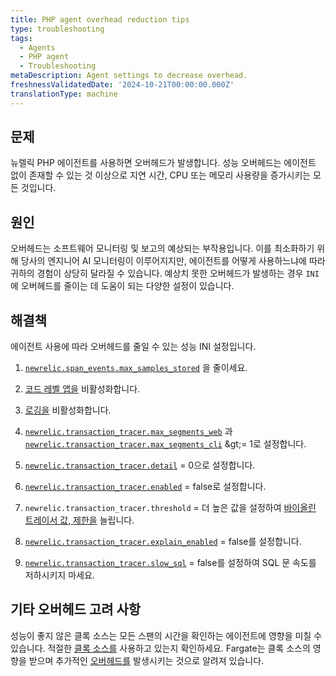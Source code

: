 ```yaml
---
title: PHP agent overhead reduction tips
type: troubleshooting
tags:
  - Agents
  - PHP agent
  - Troubleshooting
metaDescription: Agent settings to decrease overhead.
freshnessValidatedDate: '2024-10-21T00:00:00.000Z'
translationType: machine
---
```


## 문제

뉴렐릭 PHP 에이전트를 사용하면 오버헤드가 발생합니다. 성능 오버헤드는 에이전트 없이 존재할 수 있는 것 이상으로 지연 시간, CPU 또는 메모리 사용량을 증가시키는 모든 것입니다.

## 원인

오버헤드는 소프트웨어 모니터링 및 보고의 예상되는 부작용입니다. 이를 최소화하기 위해 당사의 엔지니어 AI 모니터링이 이루어지지만, 에이전트를 어떻게 사용하느냐에 따라 귀하의 경험이 상당히 달라질 수 있습니다. 예상치 못한 오버헤드가 발생하는 경우 `INI` 에 오버헤드를 줄이는 데 도움이 되는 다양한 설정이 있습니다.

## 해결책

에이전트 사용에 따라 오버헤드를 줄일 수 있는 성능 INI 설정입니다.

1. [`newrelic.span_events.max_samples_stored`](/docs/apm/agents/php-agent/configuration/php-agent-configuration/#inivar-span-events-max-samples-stored) 을 줄이세요.

2. [코드 레벨 앱을](/docs/apm/agents/php-agent/configuration/php-agent-configuration/#inivar-code-level-metrics) 비활성화합니다.

3. [로깅을](/docs/apm/agents/php-agent/configuration/php-agent-configuration/#log-forwarding) 비활성화합니다.

4. [`newrelic.transaction_tracer.max_segments_web`](/docs/apm/agents/php-agent/configuration/php-agent-configuration/#inivar-tt-maxsegweb) 과 [`newrelic.transaction_tracer.max_segments_cli`](/docs/apm/agents/php-agent/configuration/php-agent-configuration/#inivar-tt-maxsegcli) &amp;gt;= 1로 설정합니다.

5. [`newrelic.transaction_tracer.detail`](/docs/apm/agents/php-agent/configuration/php-agent-configuration/#inivar-tt-detail) = 0으로 설정합니다.

6. [`newrelic.transaction_tracer.enabled`](/docs/agents/php-agent/configuration/php-agent-configuration#inivar-tt-enabled) = false로 설정합니다.

7. `newrelic.transaction_tracer.threshold` = 더 높은 값을 설정하여 [바이올린 트레이서 값, 제한을](/docs/agents/php-agent/configuration/php-agent-configuration#inivar-tt-threshold) 늘립니다.

8. [`newrelic.transaction_tracer.explain_enabled`](/docs/agents/php-agent/configuration/php-agent-configuration#inivar-tt-explain-enabled) = false를 설정합니다.

9. [`newrelic.transaction_tracer.slow_sql`](/docs/agents/php-agent/configuration/php-agent-configuration#inivar-tt-slowsql) = false를 설정하여 SQL 문 속도를 저하시키지 마세요.

## 기타 오버헤드 고려 사항

성능이 좋지 않은 클록 소스는 모든 스팬의 시간을 확인하는 에이전트에 영향을 미칠 수 있습니다. 적절한 [클록 소스를](https://forum.newrelic.com/s/hubtopic/aAX8W0000008a7rWAA/relic-solution-php-agent-cpu-overhead-tips) 사용하고 있는지 확인하세요. Fargate는 클록 소스의 영향을 받으며 추가적인 [오버헤드를](/docs/apm/agents/php-agent/troubleshooting/fargate-nitro-clock-performance-impact/) 발생시키는 것으로 알려져 있습니다.